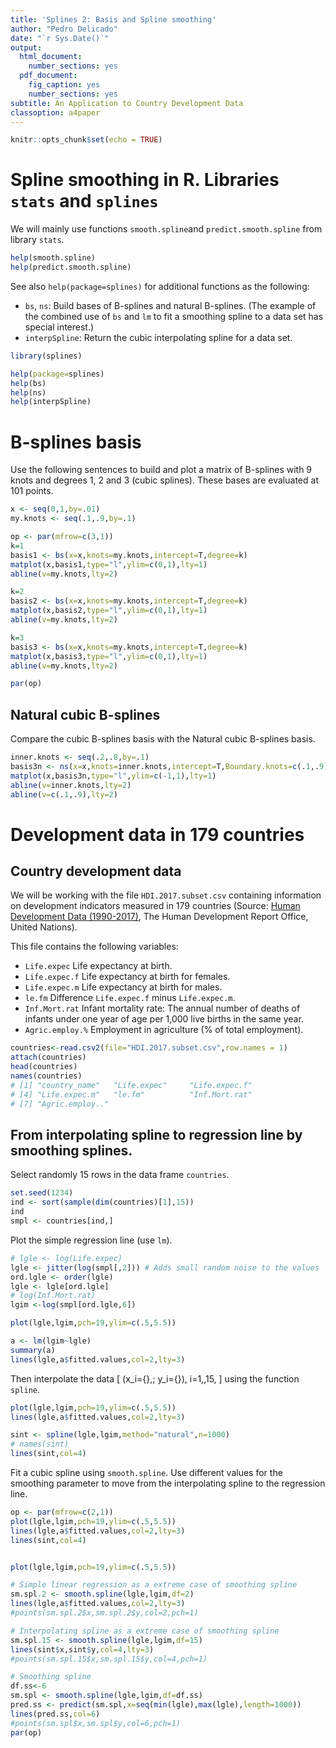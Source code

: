 ```yaml
---
title: 'Splines 2: Basis and Spline smoothing'
author: "Pedro Delicado"
date: "`r Sys.Date()`"
output:
  html_document:
    number_sections: yes
  pdf_document:
    fig_caption: yes
    number_sections: yes
subtitle: An Application to Country Development Data
classoption: a4paper
---
```

<!-- Comment lines are like this one -->
<!-- Use "\newpage" when you want a new page break in the pdf output  -->


```r
knitr::opts_chunk$set(echo = TRUE)
```



# Spline smoothing in R. Libraries `stats` and `splines`

We will mainly use functions `smooth.spline`and `predict.smooth.spline` from library `stats`. 


```r
help(smooth.spline)
help(predict.smooth.spline)
```

See also `help(package=splines)` for additional functions as the following:

* `bs`, `ns`: Build bases of B-splines and natural B-splines.
(The example of the combined use of `bs` and `lm` to fit a smoothing spline to a data set has special interest.)
* `interpSpline`: Return the cubic interpolating spline for a data set.

```r
library(splines)
```

```r
help(package=splines)
help(bs)
help(ns)
help(interpSpline)
```

# B-splines basis

Use the following sentences to build and plot a matrix of B-splines with 9 knots and degrees 1, 2 and 3 (cubic splines). These bases are evaluated at 101 points.

```r
x <- seq(0,1,by=.01)
my.knots <- seq(.1,.9,by=.1)

op <- par(mfrow=c(3,1))
k=1
basis1 <- bs(x=x,knots=my.knots,intercept=T,degree=k)
matplot(x,basis1,type="l",ylim=c(0,1),lty=1)
abline(v=my.knots,lty=2)

k=2
basis2 <- bs(x=x,knots=my.knots,intercept=T,degree=k)
matplot(x,basis2,type="l",ylim=c(0,1),lty=1)
abline(v=my.knots,lty=2)

k=3
basis3 <- bs(x=x,knots=my.knots,intercept=T,degree=k)
matplot(x,basis3,type="l",ylim=c(0,1),lty=1)
abline(v=my.knots,lty=2)

par(op)
```


## Natural cubic B-splines

Compare the cubic B-splines basis with the Natural cubic B-splines basis.

```r
inner.knots <- seq(.2,.8,by=.1)
basis3n <- ns(x=x,knots=inner.knots,intercept=T,Boundary.knots=c(.1,.9))
matplot(x,basis3n,type="l",ylim=c(-1,1),lty=1)
abline(v=inner.knots,lty=2)
abline(v=c(.1,.9),lty=2)
```


# Development data in 179 countries

## Country development data

We will be working with the file `HDI.2017.subset.csv` containing information on development indicators measured in 179 countries (Source: [Human Development Data (1990-2017)](http://hdr.undp.org/en/data), The Human Development Report Office, United Nations).

This file contains the following variables:

* `Life.expec` Life expectancy at birth.
* `Life.expec.f` Life expectancy at birth for females.
* `Life.expec.m` Life expectancy at birth for males.
* `le.fm` Difference `Life.expec.f` minus `Life.expec.m`.
* `Inf.Mort.rat` Infant mortality rate: The annual number of deaths of infants under one year of age per 1,000 live births in the same year.
* `Agric.employ.%` Employment in agriculture (% of total employment).

```r
countries<-read.csv2(file="HDI.2017.subset.csv",row.names = 1)
attach(countries)
head(countries)
names(countries)
# [1] "country_name"   "Life.expec"     "Life.expec.f"  
# [4] "Life.expec.m"   "le.fm"          "Inf.Mort.rat"  
# [7] "Agric.employ.."     
```


## From interpolating spline to regression line by smoothing splines.

Select randomly 15 rows in the data frame `countries`.
```r
set.seed(1234)
ind <- sort(sample(dim(countries)[1],15))
ind
smpl <- countries[ind,]
```

Plot the simple regression line (use `lm`). 


```r
# lgle <- log(Life.expec)
lgle <- jitter(log(smpl[,2])) # Adds small random noise to the values 
ord.lgle <- order(lgle)
lgle <- lgle[ord.lgle]
# log(Inf.Mort.rat)
lgim <-log(smpl[ord.lgle,6])

plot(lgle,lgim,pch=19,ylim=c(.5,5.5))

a <- lm(lgim~lgle)
summary(a)
lines(lgle,a$fitted.values,col=2,lty=3)
```

Then interpolate the data 
\[
(x_i={\tt log(Life.expec)},\; y_i={\tt log(Inf.Mort.rat)}), i=1,\ldots,15,
\]
using the function `spline`.

```r
plot(lgle,lgim,pch=19,ylim=c(.5,5.5))
lines(lgle,a$fitted.values,col=2,lty=3)

sint <- spline(lgle,lgim,method="natural",n=1000)
# names(sint)
lines(sint,col=4)
```

Fit a cubic spline using `smooth.spline`. Use different values for the smoothing parameter to move from the interpolating spline to the regression line. 


```r
op <- par(mfrow=c(2,1))
plot(lgle,lgim,pch=19,ylim=c(.5,5.5))
lines(lgle,a$fitted.values,col=2,lty=3)
lines(sint,col=4)


plot(lgle,lgim,pch=19,ylim=c(.5,5.5))

# Simple linear regression as a extreme case of smoothing spline
sm.spl.2 <- smooth.spline(lgle,lgim,df=2)
lines(lgle,a$fitted.values,col=2,lty=3)
#points(sm.spl.2$x,sm.spl.2$y,col=2,pch=1)

# Interpolating spline as a extreme case of smoothing spline
sm.spl.15 <- smooth.spline(lgle,lgim,df=15)
lines(sint$x,sint$y,col=4,lty=3)
#points(sm.spl.15$x,sm.spl.15$y,col=4,pch=1)

# Smoothing spline
df.ss<-6
sm.spl <- smooth.spline(lgle,lgim,df=df.ss)
pred.ss <- predict(sm.spl,x=seq(min(lgle),max(lgle),length=1000))
lines(pred.ss,col=6)
#points(sm.spl$x,sm.spl$y,col=6,pch=1)
par(op)
```
